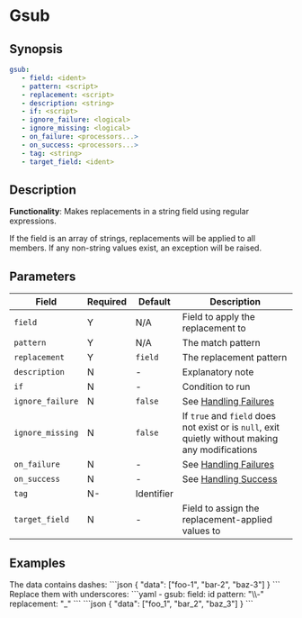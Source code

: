 # Gsub

## Synopsis

```yaml {2-4}
gsub:
   - field: <ident>
   - pattern: <script>
   - replacement: <script>
   - description: <string>
   - if: <script>
   - ignore_failure: <logical>
   - ignore_missing: <logical>
   - on_failure: <processors...>
   - on_success: <processors...>
   - tag: <string>
   - target_field: <ident>
```

## Description

**Functionality**: Makes replacements in a string field using regular expressions.

If the field is an array of strings, replacements will be applied to all members. If any non-string values exist, an exception will be raised.

## Parameters

|Field|Required|Default|Description|
|---|---|---|---|
|`field`|Y|N/A|Field to apply the replacement to|
|`pattern`|Y|N/A|The match pattern|
|`replacement`|Y|`field`|The replacement pattern|
|`description`|N|-|Explanatory note|
|`if`|N|-|Condition to run|
|`ignore_failure`|N|`false`|See [Handling Failures](../handling-failures.mdx)|
|`ignore_missing`|N|`false`|If `true` and `field` does not exist or is `null`, exit quietly without making any modifications|
|`on_failure`|N|-|See [Handling Failures](../handling-failures.mdx)|
|`on_success`|N|-|See [Handling Success](../handling-success.mdx)|
|`tag`|N-|Identifier|
|`target_field`|N|-|Field to assign the replacement-applied values to|

## Examples

<ExampleTable>
   <Description>
      The data contains dashes:
   </Description>
   <SampleCode>
      ```json
      {
         "data": ["foo-1", "bar-2", "baz-3"]
      }
      ```
   </SampleCode>

   <Description>
      Replace them with underscores:
   </Description>
   <SampleCode>
      ```yaml
      - gsub:
         field: id
         pattern: "\\-"
         replacement: "_"
      ```
      ```json
      {
         "data": ["foo_1", "bar_2", "baz_3"]
      }
      ```
   </SampleCode>
</ExampleTable>
